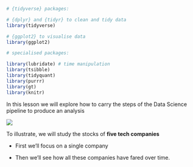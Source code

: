 ```r

# {tidyverse} packages:

# {dplyr} and {tidyr} to clean and tidy data
library(tidyverse)

# {ggplot2} to visualise data
library(ggplot2)

# specialised packages:

library(lubridate) # time manipulation
library(tsibble)
library(tidyquant)
library(purrr)
library(gt)
library(knitr)
```

In this lesson we will explore how to carry the steps of the Data Science pipeline to produce an analysis

![](img/fig-data-pipeline-empty.png)

To illustrate, we will study the stocks of **five tech companies**

-   First we'll focus on a single company

-   Then we'll see how all these companies have fared over time.
